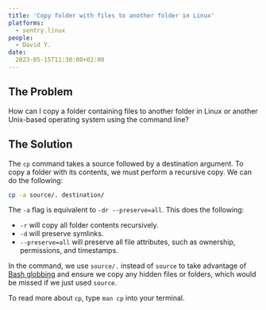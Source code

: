 ```yaml
---
title: 'Copy folder with files to another folder in Linux'
platforms: 
  - sentry.linux
people: 
  - David Y.
date: 
  2023-05-15T11:30:00+02:00
---
```


## The Problem

How can I copy a folder containing files to another folder in Linux or another Unix-based operating system using the command line?

## The Solution

The `cp` command takes a source followed by a destination argument. To copy a folder with its contents, we must perform a recursive copy. We can do the following:

```bash
cp -a source/. destination/
```

The `-a` flag is equivalent to `-dr --preserve=all`. This does the following:

* `-r` will copy all folder contents recursively.
* `-d` will preserve symlinks.
* `--preserve=all` will preserve all file attributes, such as ownership, permissions, and timestamps.

In the command, we use `source/.` instead of `source` to take advantage of [Bash globbing](https://tldp.org/LDP/abs/html/globbingref.html) and ensure we copy any hidden files or folders, which would be missed if we just used `source`.

To read more about `cp`, type `man cp` into your terminal.

